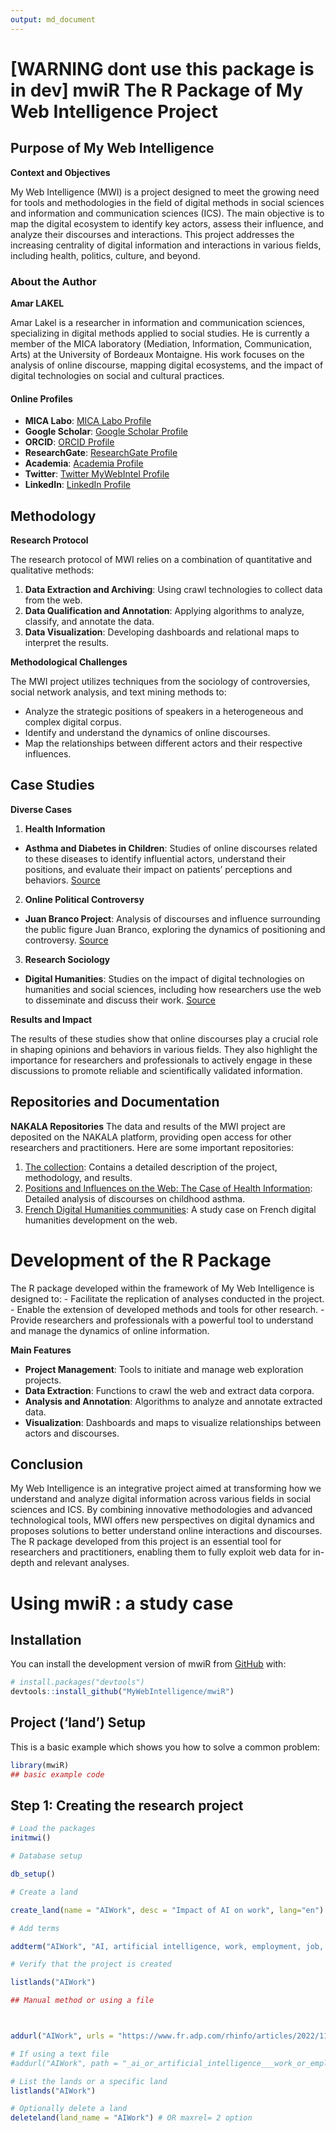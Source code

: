 ```yaml
---
output: md_document
---
```


# [WARNING dont use this package is in dev] mwiR The R Package of My Web Intelligence Project

<!-- badges: start -->

<!-- badges: end -->

## Purpose of My Web Intelligence

**Context and Objectives**

My Web Intelligence (MWI) is a project designed to meet the growing need for tools and methodologies in the field of digital methods in social sciences and information and communication sciences (ICS). The main objective is to map the digital ecosystem to identify key actors, assess their influence, and analyze their discourses and interactions. This project addresses the increasing centrality of digital information and interactions in various fields, including health, politics, culture, and beyond.

### About the Author

**Amar LAKEL**

Amar Lakel is a researcher in information and communication sciences, specializing in digital methods applied to social studies. He is currently a member of the MICA laboratory (Mediation, Information, Communication, Arts) at the University of Bordeaux Montaigne. His work focuses on the analysis of online discourse, mapping digital ecosystems, and the impact of digital technologies on social and cultural practices.

#### Online Profiles

-   **MICA Labo**: [MICA Labo Profile](https://mica.u-bordeaux-montaigne.fr/amar-lakel/)
-   **Google Scholar**: [Google Scholar Profile](https://scholar.google.com/citations?user=hqquhfwAAAAJ)
-   **ORCID**: [ORCID Profile](https://orcid.org/0000-0002-1234-5678)
-   **ResearchGate**: [ResearchGate Profile](https://www.researchgate.net/profile/Amar_Lakel)
-   **Academia**: [Academia Profile](https://univ-bordeaux.academia.edu/AmarLakel)
-   **Twitter**: [Twitter MyWebIntel Profile](https://twitter.com/mywebintel)
-   **LinkedIn**: [LinkedIn Profile](https://www.linkedin.com/in/amar-lakel-123456789/)

## Methodology

**Research Protocol**

The research protocol of MWI relies on a combination of quantitative and qualitative methods:

1.  **Data Extraction and Archiving**: Using crawl technologies to collect data from the web.
2.  **Data Qualification and Annotation**: Applying algorithms to analyze, classify, and annotate the data.
3.  **Data Visualization**: Developing dashboards and relational maps to interpret the results.

**Methodological Challenges**

The MWI project utilizes techniques from the sociology of controversies, social network analysis, and text mining methods to:

-   Analyze the strategic positions of speakers in a heterogeneous and complex digital corpus.
-   Identify and understand the dynamics of online discourses.
-   Map the relationships between different actors and their respective influences.

## Case Studies

**Diverse Cases**

1.  **Health Information**

-   **Asthma and Diabetes in Children**: Studies of online discourses related to these diseases to identify influential actors, understand their positions, and evaluate their impact on patients' perceptions and behaviors. [Source](https://journals.openedition.org/rfsic/8376)

2.  **Online Political Controversy**

-   **Juan Branco Project**: Analysis of discourses and influence surrounding the public figure Juan Branco, exploring the dynamics of positioning and controversy. [Source](https://papers.ssrn.com/sol3/papers.cfm?abstract_id=4584133)

3.  **Research Sociology**

-   **Digital Humanities**: Studies on the impact of digital technologies on humanities and social sciences, including how researchers use the web to disseminate and discuss their work. [Source](https://hal.science/hal-02485370)

**Results and Impact**

The results of these studies show that online discourses play a crucial role in shaping opinions and behaviors in various fields. They also highlight the importance for researchers and professionals to actively engage in these discussions to promote reliable and scientifically validated information.

## Repositories and Documentation

**NAKALA Repositories** The data and results of the MWI project are deposited on the NAKALA platform, providing open access for other researchers and practitioners. Here are some important repositories:

1.  [The collection](https://nakala.fr/collection/10.34847/nkl.b4aarv3j): Contains a detailed description of the project, methodology, and results.
2.  [Positions and Influences on the Web: The Case of Health Information](https://nakala.fr/prise-de-position): Detailed analysis of discourses on childhood asthma.
3.  [French Digital Humanities communities](https://nakala.fr/10.34847/nkl.f43by03n): A study case on French digital humanities development on the web.

# Development of the R Package

The R package developed within the framework of My Web Intelligence is designed to: - Facilitate the replication of analyses conducted in the project. - Enable the extension of developed methods and tools for other research. - Provide researchers and professionals with a powerful tool to understand and manage the dynamics of online information.

**Main Features**

-   **Project Management**: Tools to initiate and manage web exploration projects.
-   **Data Extraction**: Functions to crawl the web and extract data corpora.
-   **Analysis and Annotation**: Algorithms to analyze and annotate extracted data.
-   **Visualization**: Dashboards and maps to visualize relationships between actors and discourses.

## Conclusion

My Web Intelligence is an integrative project aimed at transforming how we understand and analyze digital information across various fields in social sciences and ICS. By combining innovative methodologies and advanced technological tools, MWI offers new perspectives on digital dynamics and proposes solutions to better understand online interactions and discourses. The R package developed from this project is an essential tool for researchers and practitioners, enabling them to fully exploit web data for in-depth and relevant analyses.

# Using mwiR : a study case

## Installation

You can install the development version of mwiR from [GitHub](https://github.com/) with:

```r

# install.packages("devtools")
devtools::install_github("MyWebIntelligence/mwiR")

```

## Project ('land') Setup

This is a basic example which shows you how to solve a common problem:

```r
library(mwiR)
## basic example code
```


## Step 1: Creating the research project

```r
# Load the packages
initmwi()

# Database setup

db_setup()

# Create a land

create_land(name = "AIWork", desc = "Impact of AI on work", lang="en")

# Add terms

addterm("AIWork", "AI, artificial intelligence, work, employment, job, profession, labor market")

# Verify that the project is created

listlands("AIWork")

## Manual method or using a file



addurl("AIWork", urls = "https://www.fr.adp.com/rhinfo/articles/2022/11/la-disparition-de-certains-metiers-est-elle-a-craindre.aspx") # froma a dataframe 'paste(AIWorkdeepcrawl$link, collapse = ",")'

# If using a text file
#addurl("AIWork", path = "_ai_or_artificial_intelligence___work_or_employment_or_job_or_profession_or_labor_market01.txt")

# List the lands or a specific land
listlands("AIWork")

# Optionally delete a land
deleteland(land_name = "AIWork") # OR maxrel= 2 option

```
